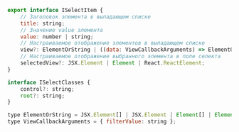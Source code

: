 
<Props of={Select} />

```javascript
export interface ISelectItem {
    // Заголовок элемента в выпадающем списке
    title: string;
    // Значение value элемента
    value: number | string;
    // Настраиваемое отображение элементов в выпадающем списке
    view?: ElementOrString | ((data: ViewCallbackArguments) => ElementOrString);
    // Настраиваемое отображение выбранного элемента в поле селекта
    selectedView?: JSX.Element | Element | React.ReactElement;
}

interface ISelectClasses {
    control?: string;
    root?: string;
}

type ElementOrString = JSX.Element[] | JSX.Element | Element[] | Element | string;
type ViewCallbackArguments = { filterValue: string };
```
